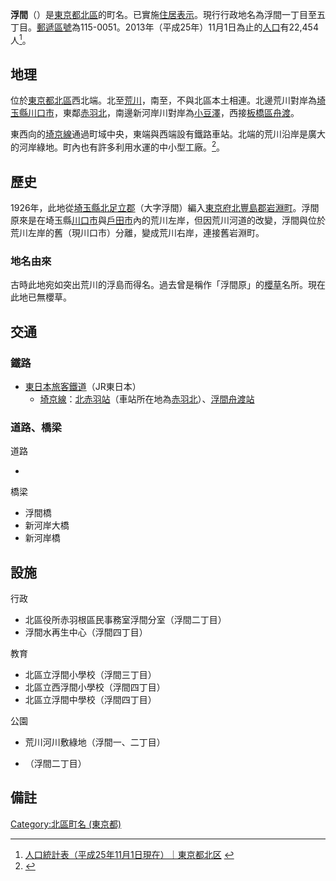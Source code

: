{{Pathnav|日本|東京都|[[北區_(東京都)|北區]]|frame=1}}
{{Infobox Settlement
|official_name = 浮間
|native_name =
|settlement_type = [[町|町]]
|image_skyline = JR East Ukima-Funado Station Front.jpg
|imagesize = 240px
|image_caption = [[浮間舟渡站|浮間舟渡站]]正面。
|image_flag =
|image_seal =
| image_map =
| map_caption =
|subdivision_type = [[國家|國家]]
|subdivision_name = [[File:Flag_of_Japan.svg|border]] [[日本|日本]]
|subdivision_type1 = [[都道府縣|都道府縣]]
|subdivision_name1 = [[File:Flag_of_Tokyo_Prefecture.svg|25px]] [[東京都|東京都]]
|subdivision_type2 = [[東京都區部|特別區]]
|subdivision_name2 = [[File:Flag_of_Kita,_Tokyo.svg|25px]] [[北區_(東京都)|北區]]
|established_title =
|established_date =
|government_type =
|leader_title =
|leader_name =
|area_magnitude =
|area_total_sq_mi =
|area_total_km2 = 2.086
|area_land_sq_mi =
|area_land_km2 =
|area_urban_sq_mi =
|area_urban_km2 =
|area_metro_km2 =
|area_metro_sq_mi =
|population_as_of= 2013年（平成25年）11月1日
|population_footnotes =
|population_total = 22454
|population_urban =
|population_metro =
|population_density_sq_mi =
|population_density_km2 = auto
| timezone = [[日本標準時間|JST]]
| utc_offset = +9
|timezone_DST =
|utc_offset_DST =
| pushpin_map = Tokyo city
|latd=35|latm=47|lats=25|latNS=N
|longd=139|longm=41|longs=56|longEW=E
|elevation_footnotes=
|elevation_m =
|elevation_ft =
|postal_code_type = [[郵遞區號|郵遞區號]]
|postal_code = 115-0051
|area_code =
|website =
|footnotes =
}}
'''浮間'''（{{jpn|j=浮間|hg=うきま|rm=Ukima|f=y}}）是[[東京都|東京都]][[北區_(東京都)|北區]]的町名。已實施[[住居表示|住居表示]]。現行行政地名為浮間一丁目至五丁目。[[郵遞區號|郵遞區號]]為115-0051。2013年（平成25年）11月1日為止的[[人口|人口]]有22,454人<ref>[http://www.city.kita.tokyo.jp/docs/digital/998/atts/099825/attachment/attachment.xls 人口統計表（平成25年11月1日現在）｜東京都北区] {{webarchive|url=https://web.archive.org/web/20131113115003/http://www.city.kita.tokyo.jp/docs/digital/998/atts/099825/attachment/attachment.xls |date=2013-11-13 }}</ref>。

== 地理 ==
位於[[東京都|東京都]][[北區_(東京都)|北區]]西北端。北至[[荒川_(關東)|荒川]]，南至{{link-ja|新河岸川|新河岸川}}，不與北區本土相連。北邊荒川對岸為[[埼玉縣|埼玉縣]][[川口市|川口市]]，東鄰[[赤羽北|赤羽北]]，南邊新河岸川對岸為[[小豆澤|小豆澤]]，西接[[板橋區_(日本)|板橋區]][[舟渡_(板橋區)|舟渡]]。

東西向的[[埼京線|埼京線]]通過町域中央，東端與西端設有鐵路車站。北端的荒川沿岸是廣大的河岸綠地。町內也有許多利用水運的中小型工廠。<ref>{{cite web |url = http://www.city.kita.tokyo.jp/docs/digital/061/atts/006182/attachment/attachment.pdf |title = 都市計画概要（地域地區）平成23年3月10日現在-北區役所 |accessdate = 2011-06-10 |format = pdf |deadurl = yes |archiveurl = https://web.archive.org/web/20131020051150/http://www.city.kita.tokyo.jp/docs/digital/061/atts/006182/attachment/attachment.pdf |archivedate = 2013-10-20 }}</ref>。

== 歷史 ==
1926年，此地從[[埼玉縣|埼玉縣]][[北足立郡|北足立郡]]{{link-ja|橫曾根村|横曽根村}}（大字浮間）編入[[東京府|東京府]][[北豐島郡|北豐島郡]][[岩淵町|岩淵町]]。浮間原來是在埼玉縣[[川口市|川口市]]與[[戶田市|戶田市]]內的荒川左岸，但因荒川河道的改變，浮間與位於荒川左岸的舊{{link-ja|橫曾根村|横曽根村}}（現川口市）分離，變成荒川右岸，連接舊岩淵町。

=== 地名由來 ===
古時此地宛如突出荒川的浮島而得名。過去曾是稱作「浮間原」的[[櫻草|櫻草]]名所。現在此地已無櫻草。

== 交通 ==
=== 鐵路 ===
* [[東日本旅客鐵道|東日本旅客鐵道]]（JR東日本）
** [[埼京線|埼京線]]：[[北赤羽站|北赤羽站]]（車站所在地為[[赤羽北|赤羽北]]）、[[浮間舟渡站|浮間舟渡站]]

=== 道路、橋梁 ===
; 道路
* {{link-ja|東京都道447號赤羽西台線|東京都道447号赤羽西台線}}

; 橋梁
* 浮間橋
* 新河岸大橋
* 新河岸橋

== 設施 ==
; 行政
* 北區役所赤羽根區民事務室浮間分室（浮間二丁目）
* 浮間水再生中心（浮間四丁目）

; 教育
* 北區立浮間小學校（浮間三丁目）
* 北區立西浮間小學校（浮間四丁目）
* 北區立浮間中學校（浮間四丁目）

; 公園
* 荒川河川敷綠地（浮間一、二丁目）
* {{link-ja|浮間公園|浮間公園}}（浮間二丁目）

== 備註 ==
{{reflist}}


{{Coord|35|47|25|N|139|41|56|E|region:JP-13_type:city_scale:10000|display=title}}
{{東京都北區的町名}}

{{DEFAULTSORT:Ukima}}
[[Category:北區町名_(東京都)|Category:北區町名 (東京都)]]